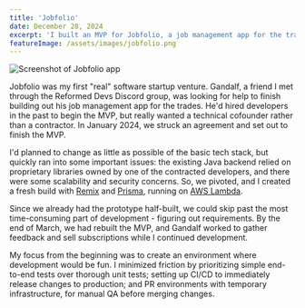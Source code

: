 ```yaml
---
title: 'Jobfolio'
date: December 28, 2024
excerpt: 'I built an MVP for Jobfolio, a job management app for the trades, with Remix and Prisma'
featureImage: /assets/images/jobfolio.png
---
```


![Screenshot of Jobfolio app](/assets/images/jobfolio.png)

Jobfolio was my first "real" software startup venture. Gandalf, a friend I met through the Reformed Devs Discord group, was looking for help to finish building out his job management app for the trades. He'd hired developers in the past to begin the MVP, but really wanted a technical cofounder rather than a contractor. In January 2024, we struck an agreement and set out to finish the MVP.

I'd planned to change as little as possible of the basic tech stack, but quickly ran into some important issues: the existing Java backend relied on proprietary libraries owned by one of the contracted developers, and there were some scalability and security concerns. So, we pivoted, and I created a fresh build with [Remix](https://remix.run/) and [Prisma](https://www.prisma.io/), running on [AWS Lambda](https://aws.amazon.com/lambda/).

Since we already had the prototype half-built, we could skip past the most time-consuming part of development - figuring out requirements. By the end of March, we had rebuilt the MVP, and Gandalf worked to gather feedback and sell subscriptions while I continued development.

My focus from the beginning was to create an environment where development would be fun. I minimized friction by prioritizing simple end-to-end tests over thorough unit tests; setting up CI/CD to immediately release changes to production; and PR environments with temporary infrastructure, for manual QA before merging changes.

